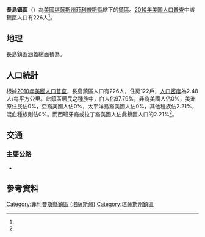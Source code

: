 {{noteTA
|G1=USState
}}
{{Infobox settlement
|official_name = 長島鎮區
|native_name = Long Island Township
|settlement_type = 鎮區
|pushpin_map=USA Kansas
|coordinates_display = inline,title
|coordinates_region = US-KS
|subdivision_type = [[世界政區索引|國家]]
|subdivision_name = [[美国|美国]]
|subdivision_type1 = [[美國行政區劃|州]]
|subdivision_name1 = [[堪薩斯州|堪薩斯州]]
|subdivision_type2 = [[堪薩斯州行政區劃|縣]]
|subdivision_name2 = [[菲利普斯縣_(堪薩斯州)|菲利普斯縣]]
|area_total_km2 = 91.23
|area_land_km2 = 91.12
|area_water_km2 = 0.11
|area_total_sq_mi =
|area_land_sq_mi =
|area_water_sq_mi =
|area_water_percent = 0.12
|population_as_of = [[2010年美国人口普查|2010]]
|population_footnotes = <ref name="Census 2010">{{cite web| url=http://factfinder2.census.gov| title=Race, Hispanic or Latino, Age, and Housing Occupancy: 2010 Census Redistricting Data, Long Island township, Phillips County, Kansas| publisher=U.S. Census Bureau, American FactFinder 2| accessdate=2016-09-10| archive-date=2013-09-11| archive-url=https://web.archive.org/web/20130911234518/http://factfinder2.census.gov/| dead-url=no}}</ref>
|population_total = 226
|population_density_km2 = auto
|elevation_footnotes = 
|elevation_m = 663
|elevation_ft = 
|latd = 39
|latm = 57
|lats = 11
|latNS = N
|longd = 99
|longm = 34
|longs = 18
|longEW = W
|postal_code_type =
|postal_code = 
|blank_name = [[聯邦資料處理標準|FIPS代碼]]
|blank_info = 20-42625
|blank1_name = [[地名信息系统|GNIS編號]] 
|blank1_info = [http://geonames.usgs.gov/pls/gnispublic/f?p=gnispq:3:::NO::P3_FID:0471750 0471750]
|website = 
|footnotes = 
}}

'''長島鎮區'''（{{lang-en|'''Long Island Township'''}}）為[[美國|美國]][[堪薩斯州|堪薩斯州]][[菲利普斯縣_(堪薩斯州)|菲利普斯縣]]轄下的[[行政鎮區|鎮區]]。[[2010年美国人口普查|2010年美国人口普查]]中該鎮區人口有226人<ref name="Census 2010"/>。

==地理==
長島鎮區涵蓋總面積為{{convert|91.23|km2|sqmi}}。

==人口統計==
根據[[2010年美國人口普查|2010年美國人口普查]]，長島鎮區人口有226人，住房122戶，[[人口密度|人口密度]]為2.48人/每平方公里。此鎮區居民之種族中，白人佔97.79%，非裔美國人佔0%，美洲原住民佔0%，亞裔美國人佔0%，太平洋島裔美國人佔0%，其他種族佔2.21%，混血種族則佔0%。而西班牙裔或拉丁裔美國人佔此鎮區人口的2.21%<ref name="Census 2010"/>。

==交通==
===主要公路===
*{{Jct|state=KS|KS|383}}

==參考資料==
{{reflist}}

{{菲利普斯縣 (堪薩斯州)}}

{{DEFAULTSORT:Long Island}}
[[Category:菲利普斯縣鎮區_(堪薩斯州)|Category:菲利普斯縣鎮區 (堪薩斯州)]]
[[Category:堪薩斯州鎮區|Category:堪薩斯州鎮區]]

{{PhillipsCountyKS-geo-stub}}